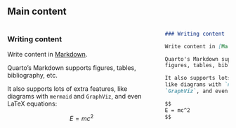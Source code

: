 ## Main content

:::: {.columns}

::: {.column}
### Writing content

Write content in [Markdown](https://quarto.org/docs/authoring/markdown-basics.html).

Quarto's Markdown supports
figures, tables, bibliography, etc.

It also supports lots of extra features, like
diagrams with `mermaid` and `GraphViz`, and
even LaTeX equations: 

$$
E = mc^2
$$
::: 

::: {.column}
```markdown
### Writing content

Write content in [Markdown].

Quarto's Markdown supports
figures, tables, bibliography, etc.       

It also supports lots of extra features, 
like diagrams with `mermaid` and 
`GraphViz`, and even LaTeX equations: 

$$
E = mc^2
$$
```
:::
::::
